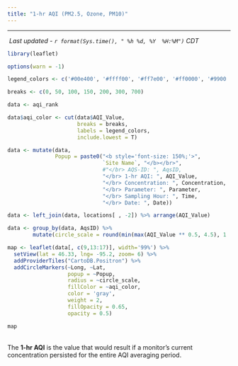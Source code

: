 ```yaml
---
title: "1-hr AQI (PM2.5, Ozone, PM10)"
---
```


<hr>  

<script type="text/JavaScript">
  setTimeout(function() { window.location=window.location;}, 350000);
</script>

<div style = "margin-left: 4px;"> 
 _Last updated - `r format(Sys.time(), " %h %d, %Y  %H:%M")` CDT_
</div>

<div style = "margin-right: 2%;">   
```r
library(leaflet)

options(warn = -1)

legend_colors <- c('#00e400', '#ffff00', '#ff7e00', '#ff0000', '#99004c', '#7e0023')

breaks <- c(0, 50, 100, 150, 200, 300, 700)

data <- aqi_rank 

data$aqi_color <- cut(data$AQI_Value, 
                      breaks = breaks, 
                      labels = legend_colors,
                      include.lowest = T)

data <- mutate(data, 
               Popup = paste0("<b style='font-size: 150%;'>", 
                              `Site Name`, "</b></br>", 
                              #"</br> AQS-ID: ", AqsID,
                              "</br> 1-hr AQI: ", AQI_Value,
                              "</br> Concentration: ", Concentration,
                              "</br> Parameter: ", Parameter,
                              "</br> Sampling Hour: ", Time,
                              "</br> Date: ", Date))

data <- left_join(data, locations[ , -2]) %>% arrange(AQI_Value)

data <- group_by(data, AqsID) %>%
        mutate(circle_scale = round(min(max(AQI_Value ** 0.5, 4.5), 12, na.rm = T), 1))

map <- leaflet(data[, c(9,13:17)], width='99%') %>%
  setView(lat = 46.33, lng= -95.2, zoom= 6) %>%
  addProviderTiles("CartoDB.Positron") %>%
  addCircleMarkers(~Long, ~Lat, 
                   popup = ~Popup, 
                   radius = ~circle_scale, 
                   fillColor = ~aqi_color,
                   color = 'gray',
                   weight = 2, 
                   fillOpacity = 0.65,
                   opacity = 0.5)

map 
```
</div>
<br>
The __1-hr AQI__ is the value that would result if a monitor's current concentration persisted for the entire AQI averaging period. 
